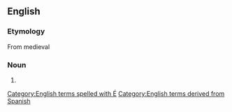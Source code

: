 ==English==
{{wikipedia}}

===Etymology===
From medieval {{etyl|es|en}} {{term|lang=es|auto de fé||act of faith}}

===Noun===
{{en-noun|autos de fé}}

# {{alternative spelling of|auto de fe}}

[[Category:English terms spelled with É]]
[[Category:English terms derived from Spanish]]